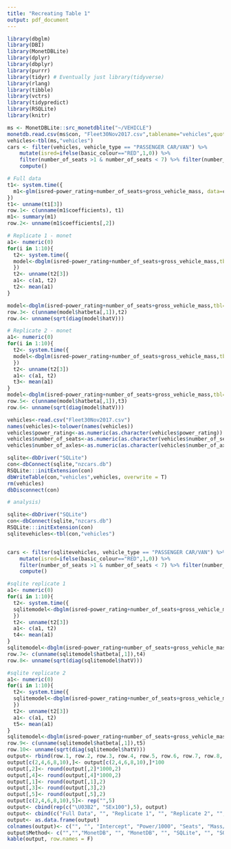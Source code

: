 ```yaml
---
title: "Recreating Table 1"
output: pdf_document
---
```


```r
library(dbglm)
library(DBI)
library(MonetDBLite)
library(dplyr)
library(dbplyr)
library(purrr)
library(tidyr) # Eventually just library(tidyverse)
library(rlang)
library(tibble)
library(vctrs)
library(tidypredict)
library(RSQLite)
library(knitr)
```

```r
ms <- MonetDBLite::src_monetdblite("~/VEHICLE")
monetdb.read.csv(ms$con, "Fleet30Nov2017.csv",tablename="vehicles",quote="",nrow.check=10000,best.effort=TRUE,lower.case.names=TRUE)
vehicles<-tbl(ms,"vehicles")
cars <- filter(vehicles, vehicle_type == "PASSENGER CAR/VAN") %>% 
	mutate(isred=ifelse(basic_colour=="RED",1,0)) %>% 
	filter(number_of_seats >1 & number_of_seats < 7) %>% filter(number_of_axles==2) %>%
	compute()
```

```r
# Full data
t1<- system.time({
  m1<-glm(isred~power_rating+number_of_seats+gross_vehicle_mass, data=cars, family = "binomial")
})
t1<- unname(t1[3])
row.1<- c(unname(m1$coefficients), t1)
m1<- summary(m1)
row.2<- unname(m1$coefficients[,2])

# Replicate 1 - monet
a1<- numeric(0)
for(i in 1:10){
  t2<- system.time({
  model<-dbglm(isred~power_rating+number_of_seats+gross_vehicle_mass,tbl=cars)
  })
  t2<- unname(t2[3])
  a1<- c(a1, t2)
  t2<- mean(a1)
}

model<-dbglm(isred~power_rating+number_of_seats+gross_vehicle_mass,tbl=cars)
row.3<- c(unname(model$hatbeta[,1]),t2)
row.4<- unname(sqrt(diag(model$hatV)))

# Replicate 2 - monet
a1<- numeric(0)
for(i in 1:10){
  t2<- system.time({
  model<-dbglm(isred~power_rating+number_of_seats+gross_vehicle_mass,tbl=cars)
  })
  t2<- unname(t2[3])
  a1<- c(a1, t2)
  t3<- mean(a1)
}
model<-dbglm(isred~power_rating+number_of_seats+gross_vehicle_mass,tbl=cars)
row.5<- c(unname(model$hatbeta[,1]),t3)
row.6<- unname(sqrt(diag(model$hatV)))
```


```r
vehicles<-read.csv("Fleet30Nov2017.csv")
names(vehicles)<-tolower(names(vehicles))
vehicles$power_rating<-as.numeric(as.character(vehicles$power_rating))
vehicles$number_of_seats<-as.numeric(as.character(vehicles$number_of_seats))
vehicles$number_of_axles<-as.numeric(as.character(vehicles$number_of_axles))

sqlite<-dbDriver("SQLite")
con<-dbConnect(sqlite,"nzcars.db")
RSQLite:::initExtension(con)
dbWriteTable(con,"vehicles",vehicles, overwrite = T)
rm(vehicles)
dbDisconnect(con)

# analysis)

sqlite<-dbDriver("SQLite")
con<-dbConnect(sqlite,"nzcars.db")
RSQLite:::initExtension(con)
sqlitevehicles<-tbl(con,"vehicles")


cars <- filter(sqlitevehicles, vehicle_type == "PASSENGER CAR/VAN") %>%
	mutate(isred=ifelse(basic_colour=="RED",1,0)) %>% 
	filter(number_of_seats >1 & number_of_seats < 7) %>% filter(number_of_axles==2) %>%
	compute()
```

```r
#sqlite replicate 1
a1<- numeric(0)
for(i in 1:10){
  t2<- system.time({
  sqlitemodel<-dbglm(isred~power_rating+number_of_seats+gross_vehicle_mass,tbl=cars)
  })
  t2<- unname(t2[3])
  a1<- c(a1, t2)
  t4<- mean(a1)
}
sqlitemodel<-dbglm(isred~power_rating+number_of_seats+gross_vehicle_mass,tbl=cars)
row.7<- c(unname(sqlitemodel$hatbeta[,1]),t4)
row.8<- unname(sqrt(diag(sqlitemodel$hatV)))

#sqlite replicate 2
a1<- numeric(0)
for(i in 1:10){
  t2<- system.time({
  sqlitemodel<-dbglm(isred~power_rating+number_of_seats+gross_vehicle_mass,tbl=cars)
  })
  t2<- unname(t2[3])
  a1<- c(a1, t2)
  t5<- mean(a1)
}
sqlitemodel<-dbglm(isred~power_rating+number_of_seats+gross_vehicle_mass,tbl=cars)
row.9<- c(unname(sqlitemodel$hatbeta[,1]),t5)
row.10<- unname(sqrt(diag(sqlitemodel$hatV)))
output<- rbind(row.1, row.2, row.3, row.4, row.5, row.6, row.7, row.8, row.9, row.10)
output[c(2,4,6,8,10),]<- output[c(2,4,6,8,10),]*100
output[,2]<- round(output[,2]*1000,2)
output[,4]<- round(output[,4]*1000,2)
output[,1]<- round(output[,1],2)
output[,3]<- round(output[,3],2)
output[,5]<- round(output[,5],2)
output[c(2,4,6,8,10),5]<- rep("",5)
output<- cbind(rep(c("\U03B2", "SEx100"),5), output)
output<- cbind(c("Full Data", "", "Replicate 1", "", "Replicate 2", "", "Replicate 3","", "Replicate 4",""), output)
output<- as.data.frame(output)
colnames(output)<- c("", "", "Intercept", "Power/1000", "Seats", "Mass/1000", "Processing Time (s)")
output$Method<- c("","","MonetDB", "", "MonetDB", "", "SQLite", "", "SQLite","")
kable(output, row.names = F)
```




